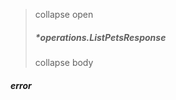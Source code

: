 
> collapse open
> ##### *operations.ListPetsResponse
> collapse body
> <ListPetsResponse/>

##### error
